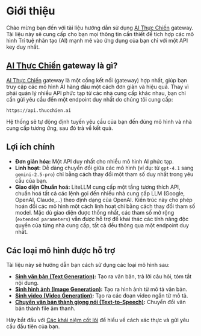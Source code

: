 
# Giới thiệu

Chào mừng bạn đến với tài liệu hướng dẫn sử dụng [AI Thực Chiến](https://thucchien.ai) gateway. Tài liệu này sẽ cung cấp cho bạn mọi thông tin cần thiết để tích hợp các mô hình Trí tuệ nhân tạo (AI) mạnh mẽ vào ứng dụng của bạn chỉ với một API key duy nhất.

## [AI Thực Chiến](https://thucchien.ai) gateway là gì?

[AI Thực Chiến](https://thucchien.ai) gateway là một cổng kết nối (gateway) hợp nhất, giúp bạn truy cập các mô hình AI hàng đầu một cách đơn giản và hiệu quả. Thay vì phải quản lý nhiều API phức tạp từ các nhà cung cấp khác nhau, bạn chỉ cần gửi yêu cầu đến một endpoint duy nhất do chúng tôi cung cấp:

`https://api.thucchien.ai`

Hệ thống sẽ tự động định tuyến yêu cầu của bạn đến đúng mô hình và nhà cung cấp tương ứng, sau đó trả về kết quả.

## Lợi ích chính

- **Đơn giản hóa:** Một API duy nhất cho nhiều mô hình AI phức tạp.
- **Linh hoạt:** Dễ dàng chuyển đổi giữa các mô hình (ví dụ: từ `gpt-4.1` sang `gemini-2.5-pro`) chỉ bằng cách thay đổi một tham số duy nhất trong yêu cầu của bạn.
- **Giao diện Chuẩn hoá:** LiteLLM cung cấp một tầng tương thích API, chuẩn hoá tất cả các lệnh gọi đến nhiều nhà cung cấp LLM (Google, OpenAI, Claude,...) theo định dạng của OpenAI. Kiến trúc này cho phép hoán đổi các mô hình một cách linh hoạt chỉ bằng cách thay đổi tham số model. Mặc dù giao diện được thống nhất, các tham số mở rộng (`extended parameters`) vẫn được hỗ trợ để khai thác các tính năng độc quyền của từng nhà cung cấp, tất cả đều thông qua một endpoint duy nhất.

## Các loại mô hình được hỗ trợ

Tài liệu này sẽ hướng dẫn bạn cách sử dụng các loại mô hình sau:

- **[Sinh văn bản (Text Generation)](/docs/user-guide/text-generation):** Tạo ra văn bản, trả lời câu hỏi, tóm tắt nội dung.
- **[Sinh hình ảnh (Image Generation)](/docs/user-guide/image-generation):** Tạo ra hình ảnh từ mô tả văn bản.
- **[Sinh video (Video Generation)](/docs/user-guide/video-generation-veo3):** Tạo ra các đoạn video ngắn từ mô tả.
- **[Chuyển văn bản thành giọng nói (Text-to-Speech)](/docs/user-guide/text-to-speech):** Chuyển đổi văn bản thành file âm thanh.

Hãy bắt đầu với [Các khái niệm cốt lõi](/docs/user-guide/core-concepts) để hiểu về cách xác thực và gửi yêu cầu đầu tiên của bạn.
